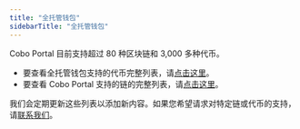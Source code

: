 ```yaml
---
title: "全托管钱包"
sidebarTitle: "全托管钱包"
---
```


Cobo Portal 目前支持超过 80 种区块链和 3,000 多种代币。

- 要查看全托管钱包支持的代币完整列表，请[点击这里](https://www.cobo.com/zh/tokens)。
- 要查看 Cobo Portal 支持的链的完整列表，请[点击这里](https://www.cobo.com/zh/chains)。

我们会定期更新这些列表以添加新内容。如果您希望请求对特定链或代币的支持，请[联系我们](https://www.cobo.com/zh/contact)。